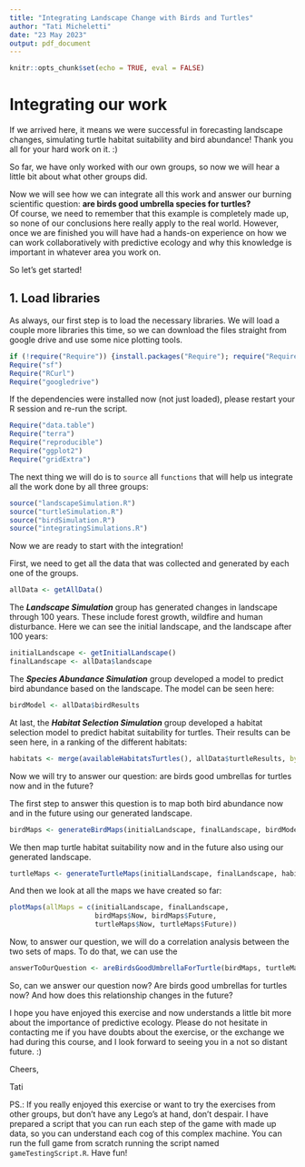 ```yaml
---
title: "Integrating Landscape Change with Birds and Turtles"
author: "Tati Micheletti"
date: "23 May 2023"
output: pdf_document
---
```


```r
knitr::opts_chunk$set(echo = TRUE, eval = FALSE)
```

# Integrating our work  

If we arrived here, it means we were successful in forecasting landscape changes, 
simulating turtle habitat suitability and bird abundance! Thank you all for your 
hard work on it. :)  

So far, we have only worked with our own groups, so now we will hear a little bit 
about what other groups did.    

Now we will see how we can integrate all this work and answer our burning scientific 
question: **are birds good umbrella species for turtles?**   
Of course, we need to remember 
that this example is completely made up, so none of our conclusions here really 
apply to the real world. However, once we are finished you will have had a hands-on 
experience on how we can work collaboratively with predictive ecology and why 
this knowledge is important in whatever area you work on.  

So let's get started!  

## 1. Load libraries  

As always, our first step is to load the necessary libraries. We will load a couple 
more libraries this time, so we can download the files straight from google drive and 
use some nice plotting tools.

```r
if (!require("Require")) {install.packages("Require"); require("Require")}
Require("sf")
Require("RCurl")
Require("googledrive")
```

If the dependencies were installed now (not just loaded), please restart your R session and re-run the script. 

```r
Require("data.table")
Require("terra")
Require("reproducible")
Require("ggplot2")
Require("gridExtra")
```

The next thing we will do is to `source` all `functions` that will help us integrate 
all the work done by all three groups:  

```r
source("landscapeSimulation.R")
source("turtleSimulation.R")
source("birdSimulation.R")
source("integratingSimulations.R")
```

Now we are ready to start with the integration!

First, we need to get all the data that was collected and generated by each one 
of the groups.

```r
allData <- getAllData()
```

The **_Landscape Simulation_** group has generated changes in landscape through 
100 years. These include forest growth, wildfire and human disturbance. Here we 
can see the initial landscape, and the landscape after 100 years:

```r
initialLandscape <- getInitialLandscape()
finalLandscape <- allData$landscape
```

The **_Species Abundance Simulation_** group developed a model to predict bird 
abundance based on the landscape. The model can be seen here: 

```r
birdModel <- allData$birdResults
```

At last, the **_Habitat Selection Simulation_** group developed a habitat selection 
model to predict habitat suitability for turtles. Their results can be seen here, 
in a ranking of the different habitats: 

```r
habitats <- merge(availableHabitatsTurtles(), allData$turtleResults, by = "habitatType")
```

Now we will try to answer our question: are birds good umbrellas for turtles now 
and in the future?

The first step to answer this question is to map both bird abundance now and in 
the future using our generated landscape.

```r
birdMaps <- generateBirdMaps(initialLandscape, finalLandscape, birdModel)
```

We then map turtle habitat suitability now and in the future also using our generated 
landscape.

```r
turtleMaps <- generateTurtleMaps(initialLandscape, finalLandscape, habitats)
```

And then we look at all the maps we have created so far:  

```r
plotMaps(allMaps = c(initialLandscape, finalLandscape, 
                     birdMaps$Now, birdMaps$Future,
                     turtleMaps$Now, turtleMaps$Future))
```

Now, to answer our question, we will do a correlation analysis between the two 
sets of maps. To do that, we can use the  

```r
answerToOurQuestion <- areBirdsGoodUmbrellaForTurtle(birdMaps, turtleMaps)
```

So, can we answer our question now? Are birds good umbrellas for turtles now? And 
how does this relationship changes in the future?  

I hope you have enjoyed this exercise and now understands a little bit more about 
the importance of predictive ecology. Please do not hesitate in contacting me if 
you have doubts about the exercise, or the exchange we had during this course, 
and I look forward to seeing you in a not so distant future. :)

Cheers,

Tati

PS.: If you really enjoyed this exercise or want to try the exercises from other 
groups, but don't have any Lego's at hand, don't despair. I have prepared a 
script that you can run each step of the game with made up data, so you can 
understand each cog of this complex machine. You can run the full game from 
scratch running the script named `gameTestingScript.R`. Have fun! 


